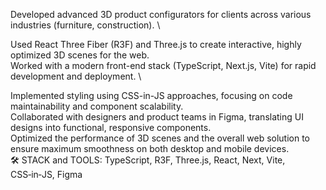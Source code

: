 Developed advanced 3D product configurators for clients across various industries (furniture, construction).
\

Used React Three Fiber (R3F) and Three.js to create interactive, highly optimized 3D scenes for the web.
\
Worked with a modern front-end stack (TypeScript, Next.js, Vite) for rapid development and deployment.
\

Implemented styling using CSS-in-JS approaches, focusing on code maintainability and component scalability.
\
Collaborated with designers and product teams in Figma, translating UI designs into functional, responsive components.
\
Optimized the performance of 3D scenes and the overall web solution to ensure maximum smoothness on both desktop and mobile devices.
\
🛠️ STACK and TOOLS:  TypeScript, R3F, Three.js, React, Next, Vite,  CSS‑in‑JS, Figma